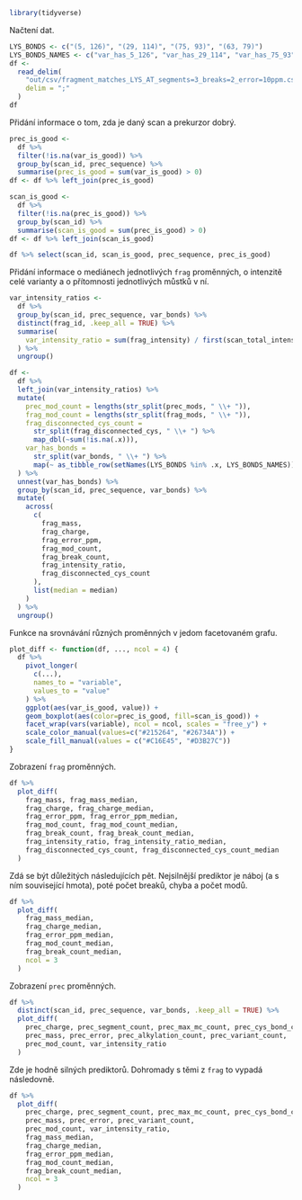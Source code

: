 ```r
library(tidyverse)
```

Načtení dat.

```r
LYS_BONDS <- c("(5, 126)", "(29, 114)", "(75, 93)", "(63, 79)")
LYS_BONDS_NAMES <- c("var_has_5_126", "var_has_29_114", "var_has_75_93", "var_has_63_79")
df <-
  read_delim(
    "out/csv/fragment_matches_LYS_AT_segments=3_breaks=2_error=10ppm.csv",
    delim = ";"
  )
df
```

Přidání informace o tom, zda je daný scan a prekurzor dobrý.

```r
prec_is_good <-
  df %>%
  filter(!is.na(var_is_good)) %>%
  group_by(scan_id, prec_sequence) %>%
  summarise(prec_is_good = sum(var_is_good) > 0)
df <- df %>% left_join(prec_is_good)

scan_is_good <-
  df %>%
  filter(!is.na(prec_is_good)) %>%
  group_by(scan_id) %>%
  summarise(scan_is_good = sum(prec_is_good) > 0)
df <- df %>% left_join(scan_is_good)

df %>% select(scan_id, scan_is_good, prec_sequence, prec_is_good)
```

Přidání informace o mediánech jednotlivých `frag` proměnných, o intenzitě celé varianty a o přítomnosti jednotlivých můstků v ní.

```r
var_intensity_ratios <-
  df %>%
  group_by(scan_id, prec_sequence, var_bonds) %>%
  distinct(frag_id, .keep_all = TRUE) %>%
  summarise(
    var_intensity_ratio = sum(frag_intensity) / first(scan_total_intensity)
  ) %>%
  ungroup()

df <-
  df %>%
  left_join(var_intensity_ratios) %>%
  mutate(
    prec_mod_count = lengths(str_split(prec_mods, " \\+ ")),
    frag_mod_count = lengths(str_split(frag_mods, " \\+ ")),
    frag_disconnected_cys_count =
      str_split(frag_disconnected_cys, " \\+ ") %>%
      map_dbl(~sum(!is.na(.x))),
    var_has_bonds =
      str_split(var_bonds, " \\+ ") %>%
      map(~ as_tibble_row(setNames(LYS_BONDS %in% .x, LYS_BONDS_NAMES)))
  ) %>%
  unnest(var_has_bonds) %>%
  group_by(scan_id, prec_sequence, var_bonds) %>%
  mutate(
    across(
      c(
        frag_mass, 
        frag_charge, 
        frag_error_ppm, 
        frag_mod_count, 
        frag_break_count, 
        frag_intensity_ratio, 
        frag_disconnected_cys_count
      ),
      list(median = median)
    )
  ) %>% 
  ungroup()
```

Funkce na srovnávání různých proměnných v jedom facetovaném grafu.

```r
plot_diff <- function(df, ..., ncol = 4) {
  df %>%
    pivot_longer(
      c(...),
      names_to = "variable",
      values_to = "value"
    ) %>%
    ggplot(aes(var_is_good, value)) +
    geom_boxplot(aes(color=prec_is_good, fill=scan_is_good)) +
    facet_wrap(vars(variable), ncol = ncol, scales = "free_y") +
    scale_color_manual(values=c("#215264", "#26734A")) +
    scale_fill_manual(values = c("#C16E45", "#D3B27C"))
}
```

Zobrazení `frag` proměnných.

```r
df %>%
  plot_diff(
    frag_mass, frag_mass_median,
    frag_charge, frag_charge_median,
    frag_error_ppm, frag_error_ppm_median,
    frag_mod_count, frag_mod_count_median,
    frag_break_count, frag_break_count_median,
    frag_intensity_ratio, frag_intensity_ratio_median,
    frag_disconnected_cys_count, frag_disconnected_cys_count_median
  )
```

Zdá se být důležitých následujících pět. Nejsilnější prediktor je náboj (a s ním související hmota), poté počet breaků, chyba a počet modů.

```r
df %>%
  plot_diff(
    frag_mass_median,
    frag_charge_median,
    frag_error_ppm_median,
    frag_mod_count_median,
    frag_break_count_median,
    ncol = 3
  )
```

Zobrazení `prec` proměnných.

```r
df %>%
  distinct(scan_id, prec_sequence, var_bonds, .keep_all = TRUE) %>% 
  plot_diff(
    prec_charge, prec_segment_count, prec_max_mc_count, prec_cys_bond_count,
    prec_mass, prec_error, prec_alkylation_count, prec_variant_count,
    prec_mod_count, var_intensity_ratio
  )
```

Zde je hodně silných prediktorů. Dohromady s těmi z `frag` to vypadá následovně.

```r
df %>%
  plot_diff(
    prec_charge, prec_segment_count, prec_max_mc_count, prec_cys_bond_count,
    prec_mass, prec_error, prec_variant_count,
    prec_mod_count, var_intensity_ratio,
    frag_mass_median,
    frag_charge_median,
    frag_error_ppm_median,
    frag_mod_count_median,
    frag_break_count_median,
    ncol = 3
  )
```
